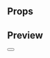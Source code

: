 
<Meta title="Atoms|Button" component={Button} />

## Props

<Props of={Button} />

## Preview

<Preview>
  <Story name="Button">
    <Button
      text={text('Text', 'Guardar')}
      onClick={action('onClick')}
      isDisabled={boolean('Is Disabled', false)}
      variant={select(
        'Variant',
        {
          Accent: 'accent',
          NoFill: 'noFill',
        },
        'accent'
      )}
    />
  </Story>
</Preview>
